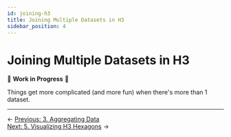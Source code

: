 ```yaml
---
id: joining-h3
title: Joining Multiple Datasets in H3
sidebar_position: 4
---
```


# Joining Multiple Datasets in H3

🚧 **Work in Progress** 🚧

Things get more complicated (and more fun) when there's more than 1 dataset.


---

<div style={{ display: 'flex', justifyContent: 'space-between' }}>
  <div>← <a href="/examples/hex/aggregating-h3">Previous: 3. Aggregating Data</a></div>
<div><a href="/examples/hex/visualizing-h3">Next: 5. Visualizing H3 Hexagons</a> →</div>
</div> 